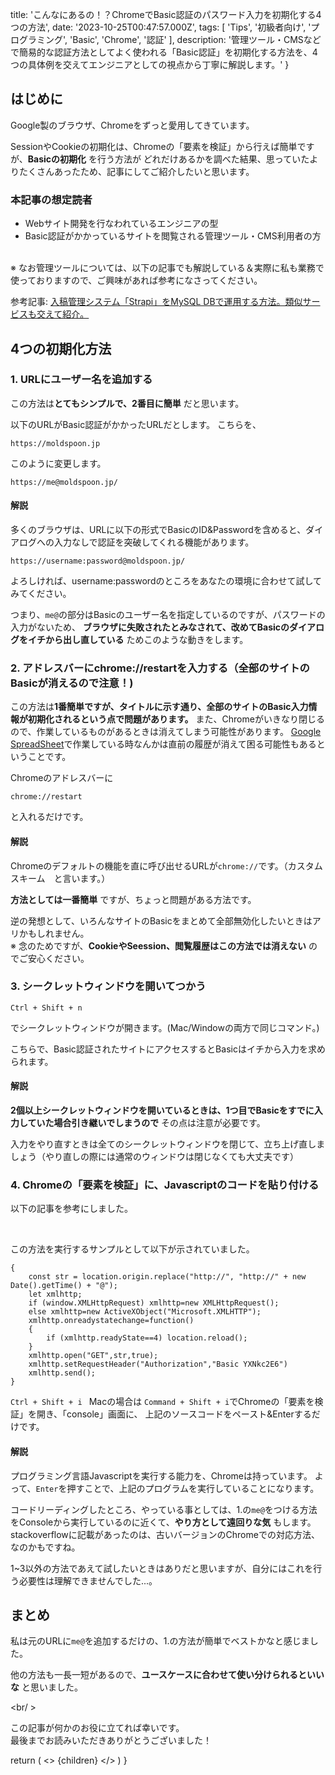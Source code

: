 
  title: 'こんなにあるの！？ChromeでBasic認証のパスワード入力を初期化する4つの方法',
  date: '2023-10-25T00:47:57.000Z',
  tags: [
    'Tips',
    '初級者向け',
    'プログラミング',
    'Basic',
    'Chrome',
    '認証'
  ],
  description: '管理ツール・CMSなどで簡易的な認証方法としてよく使われる「Basic認証」を初期化する方法を、4つの具体例を交えてエンジニアとしての視点から丁寧に解説します。'
}

## はじめに

Google製のブラウザ、Chromeをずっと愛用してきています。

SessionやCookieの初期化は、Chromeの「要素を検証」から行えば簡単ですが、**Basicの初期化** を行う方法が
どれだけあるかを調べた結果、思っていたよりたくさんあったため、記事にしてご紹介したいと思います。

### 本記事の想定読者

- Webサイト開発を行なわれているエンジニアの型
- Basic認証がかかっているサイトを閲覧される管理ツール・CMS利用者の方

<br />
※ なお管理ツールについては、以下の記事でも解説している＆実際に私も業務で使っておりますので、ご興味があれば参考になさってください。

参考記事: [入稿管理システム「Strapi」をMySQL DBで運用する方法。類似サービスも交えて紹介。](http://localhost:3001/blog/posts/first-using-strapi)

## 4つの初期化方法

### 1. URLにユーザー名を追加する

この方法は**とてもシンプルで、2番目に簡単** だと思います。

以下のURLがBasic認証がかかったURLだとします。
こちらを、
```
https://moldspoon.jp
```

このように変更します。
```
https://me@moldspoon.jp/
```

#### 解説

多くのブラウザは、URLに以下の形式でBasicのID&Passwordを含めると、<span className="hoso">ダイアログへの入力なしで認証を突破してくれる機能があります。</span>

```
https://username:password@moldspoon.jp/
```
よろしければ、username:passwordのところをあなたの環境に合わせて試してみてください。

つまり、`me@`の部分はBasicのユーザー名を指定しているのですが、パスワードの入力がないため、
**ブラウザに失敗されたとみなされて、改めてBasicのダイアログをイチから出し直している** ためこのような動きをします。

### 2. アドレスバーにchrome://restartを入力する（全部のサイトのBasicが消えるので注意！)

この方法は**1番簡単ですが、タイトルに示す通り、全部のサイトのBasic入力情報が初期化されるという点で問題があります。**
また、<span className="hoso">Chromeがいきなり閉じるので、作業しているものがあるときは消えてしまう可能性があります。</span>
[Google SpreadSheet](https://docs.google.com/spreadsheets/create?hl=ja)で作業している時なんかは直前の履歴が消えて困る可能性もあるということです。

Chromeのアドレスバーに
```
chrome://restart
```
と入れるだけです。

#### 解説

Chromeのデフォルトの機能を直に呼び出せるURLが`chrome://`です。（カスタムスキーム　と言います。）

**方法としては一番簡単** ですが、ちょっと問題がある方法です。

<span className="hoso">逆の発想として、いろんなサイトのBasicをまとめて全部無効化したいとき</span>はアリかもしれません。
<br />
※ 念のためですが、**CookieやSeession、閲覧履歴はこの方法では消えない** のでご安心ください。

### 3. シークレットウィンドウを開いてつかう

```
Ctrl + Shift + n
```
でシークレットウィンドウが開きます。(Mac/Windowの両方で同じコマンド。)

こちらで、Basic認証されたサイトにアクセスするとBasicはイチから入力を求められます。

#### 解説

**2個以上シークレットウィンドウを開いているときは、1つ目でBasicをすでに入力していた場合引き継いでしまうので** その点は注意が必要です。

入力をやり直すときは全てのシークレットウィンドウを閉じて、立ち上げ直しましょう（やり直しの際には通常のウィンドウは閉じなくても大丈夫です）


### 4. Chromeの「要素を検証」に、Javascriptのコードを貼り付ける

以下の記事を参考にしました。


<RichLink 
url="https://stackoverflow.com/questions/5957822/how-to-clear-basic-authentication-details-in-chrome#comment16379705_6224994" 
icon='ri-stack-fill'
title="How to clear basic authentication details in chrome" 
subtitle="Basicのリセット方法についてさまざまなユーザーが意見を出し合っています。"
targetBlank={true}
 />
<br />

この方法を実行するサンプルとして以下が示されていました。

```
{
    const str = location.origin.replace("http://", "http://" + new Date().getTime() + "@");
    let xmlhttp;
    if (window.XMLHttpRequest) xmlhttp=new XMLHttpRequest();
    else xmlhttp=new ActiveXObject("Microsoft.XMLHTTP");
    xmlhttp.onreadystatechange=function()
    {
        if (xmlhttp.readyState==4) location.reload();
    }
    xmlhttp.open("GET",str,true);
    xmlhttp.setRequestHeader("Authorization","Basic YXNkc2E6")
    xmlhttp.send();
}
```

`Ctrl + Shift + i ` Macの場合は `Command + Shift + i`でChromeの「要素を検証」を開き、「console」画面に、
上記のソースコードをペースト&Enterするだけです。

#### 解説

プログラミング言語Javascriptを実行する能力を、Chromeは持っています。
よって、`Enter`を押すことで、上記のプログラムを実行していることになります。

コードリーディングしたところ、やっている事としては、1.の`me@`をつける方法をConsoleから実行しているのに近くて、**やり方として遠回りな気** もします。
stackoverflowに記載があったのは、古いバージョンのChromeでの対応方法、なのかもですね。

<span className="hoso">1~3以外の方法であえて試したいときはあり</span>だと思いますが、自分にはこれを行う必要性は理解できませんでした...。

## まとめ

私は元のURLに`me@`を追加するだけの、1.の方法が簡単でベストかなと感じました。

他の方法も一長一短があるので、**ユースケースに合わせて使い分けられるといいな** と思いました。

<br/ >

この記事が何かのお役に立てれば幸いです。<br />
最後までお読みいただきありがとうございました！

  return (
    <Layout meta={meta}>
      <>
        {children}
      </>
    </Layout>
  )
}

